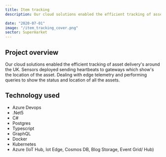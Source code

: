 ```yaml
---
title: Item tracking
description: Our cloud solutions enabled the efficient tracking of asset delivery's around the UK.

date: "2020-07-01"
image: "/item_tracking_cover.png"
sector: Supermarket
---
```


## Project overview

Our cloud solutions enabled the efficient tracking of asset delivery's around the UK.
Sensors deployed sending heartbeats to gateways which show's the location of the asset. Dealing with edge telemetry and performing queries to show the status and location of all the assets.

## Technology used

- Azure Devops
- .Net5
- C#
- Postgres
- Typescript
- GraphQL
- Docker
- Kubernetes
- Azure (IoT Hub, Iot Edge, Cosmos DB, Blog Storage, Event Grid/ Hub)
